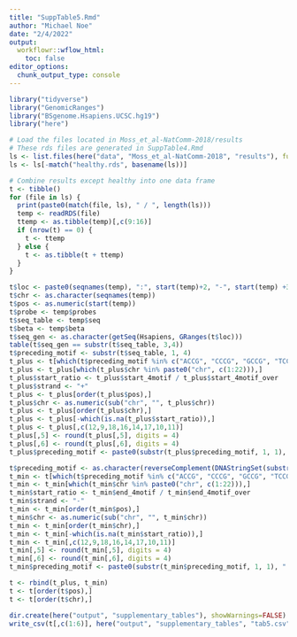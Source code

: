```yaml
---
title: "SuppTable5.Rmd"
author: "Michael Noe"
date: "2/4/2022"
output:
  workflowr::wflow_html:
    toc: false
editor_options:
  chunk_output_type: console
---
```


```r
library("tidyverse")
library("GenomicRanges")
library("BSgenome.Hsapiens.UCSC.hg19")
library("here")
```

```r
# Load the files located in Moss_et_al-NatComm-2018/results
# These rds files are generated in SuppTable4.Rmd
ls <- list.files(here("data", "Moss_et_al-NatComm-2018", "results"), full.names = T)
ls <- ls[-match("healthy.rds", basename(ls))]

# Combine results except healthy into one data frame 
t <- tibble()
for (file in ls) {
  print(paste0(match(file, ls), " / ", length(ls)))
  temp <- readRDS(file)
  ttemp <- as.tibble(temp)[,c(9:16)]
  if (nrow(t) == 0) {
    t <- ttemp
  } else {
    t <- as.tibble(t + ttemp)
  }
}

t$loc <- paste0(seqnames(temp), ":", start(temp)+2, "-", start(temp) +3)
t$chr <- as.character(seqnames(temp))
t$pos <- as.numeric(start(temp))
t$probe <- temp$probes
t$seq_table <- temp$seq
t$beta <- temp$beta
t$seq_gen <- as.character(getSeq(Hsapiens, GRanges(t$loc)))
table(t$seq_gen == substr(t$seq_table, 3,4))
t$preceding_motif <- substr(t$seq_table, 1, 4)
t_plus <- t[which(t$preceding_motif %in% c("ACCG", "CCCG", "GCCG", "TCCG")),]
t_plus <- t_plus[which(t_plus$chr %in% paste0("chr", c(1:22))),]
t_plus$start_ratio <- t_plus$start_4motif / t_plus$start_4motif_over
t_plus$strand <- "+"
t_plus <- t_plus[order(t_plus$pos),]
t_plus$chr <- as.numeric(sub("chr", "", t_plus$chr))
t_plus <- t_plus[order(t_plus$chr),]
t_plus <- t_plus[-which(is.na(t_plus$start_ratio)),]
t_plus <- t_plus[,c(12,9,18,16,14,17,10,11)]
t_plus[,5] <- round(t_plus[,5], digits = 4)
t_plus[,6] <- round(t_plus[,6], digits = 4)
t_plus$preceding_motif <- paste0(substr(t_plus$preceding_motif, 1, 1), " | ", substr(t_plus$preceding_motif, 2, 4))

t$preceding_motif <- as.character(reverseComplement(DNAStringSet(substr(t$seq_table, 3, 6))))
t_min <- t[which(t$preceding_motif %in% c("ACCG", "CCCG", "GCCG", "TCCG")),]
t_min <- t_min[which(t_min$chr %in% paste0("chr", c(1:22))),]
t_min$start_ratio <- t_min$end_4motif / t_min$end_4motif_over
t_min$strand <- "-"
t_min <- t_min[order(t_min$pos),]
t_min$chr <- as.numeric(sub("chr", "", t_min$chr))
t_min <- t_min[order(t_min$chr),]
t_min <- t_min[-which(is.na(t_min$start_ratio)),]
t_min <- t_min[,c(12,9,18,16,14,17,10,11)]
t_min[,5] <- round(t_min[,5], digits = 4)
t_min[,6] <- round(t_min[,6], digits = 4)
t_min$preceding_motif <- paste0(substr(t_min$preceding_motif, 1, 1), " | ", substr(t_min$preceding_motif, 2, 4))

t <- rbind(t_plus, t_min)
t <- t[order(t$pos),]
t <- t[order(t$chr),]

dir.create(here("output", "supplementary_tables"), showWarnings=FALSE)
write_csv(t[,c(1:6)], here("output", "supplementary_tables", "tab5.csv")) 
```


